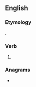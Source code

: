 ==English==

===Etymology===
{{suffix|en|droop|est|nocat=1}}.

===Verb===
{{head|en|verb form}}

# {{en-archaic second-person singular of|droop|lang=en}}

===Anagrams===
* {{anagrams|en|a=deooprst|doorstep|optrodes|pet doors|torpedos}}